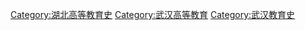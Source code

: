 [[Category:湖北高等教育史|Category:湖北高等教育史]]
[[Category:武汉高等教育|Category:武汉高等教育]]
[[Category:武汉教育史|Category:武汉教育史]]